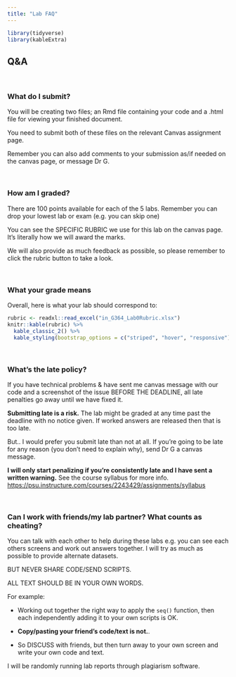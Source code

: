 ```yaml
---
title: "Lab FAQ"
---
```


```r
library(tidyverse)
library(kableExtra)
```

## Q&A

<br>

### What do I submit?

You will be creating two files; an Rmd file containing your code and a .html file for viewing your finished document.

You need to submit both of these files on the relevant Canvas assignment page. 

Remember you can also add comments to your submission as/if needed on the canvas page, or message Dr G.

<br>

### How am I graded?

There are 100 points available for each of the 5 labs. Remember you can drop your lowest lab or exam 
(e.g. you can skip one)

You can see the SPECIFIC RUBRIC we use for this lab on the canvas page. It's literally how we will award the marks.

We will also provide as much feedback as possible, so please remember to click the rubric button to take a look.

<br>

### What your grade means

Overall, here is what your lab should correspond to:

```r
rubric <- readxl::read_excel("in_G364_Lab0Rubric.xlsx")
knitr::kable(rubric) %>%   
  kable_classic_2() %>%
  kable_styling(bootstrap_options = c("striped", "hover", "responsive"))


```

<br>

### What's the late policy?

If you have technical problems & have sent me canvas message with our code and a screenshot of the issue BEFORE THE DEADLINE, all late penalties go away until we have fixed it.

**Submitting late is a risk.** The lab might be graded at any time past the deadline with no notice given. If worked answers are released then that is too late.

But.. I would prefer you submit late than not at all. If you're going to be late for any reason (you don't need to explain why), send Dr G a canvas message.

**I will only start penalizing if you're consistently late and I have sent a written warning.** See the course syllabus for more info. <https://psu.instructure.com/courses/2243429/assignments/syllabus>

<br>

### Can I work with friends/my lab partner? What counts as cheating?

You can talk with each other to help during these labs e.g. you can see each others screens and work out answers together. I will try as much as possible to provide alternate datasets.

BUT NEVER SHARE CODE/SEND SCRIPTS.

ALL TEXT SHOULD BE IN YOUR OWN WORDS.

For example:

-   Working out together the right way to apply the `seq()` function, then each independently adding it to your own scripts is OK.

-   **Copy/pasting your friend's code/text is not.**.

-   So DISCUSS with friends, but then turn away to your own screen and write your own code and text.

I will be randomly running lab reports through plagiarism software.

